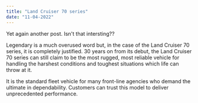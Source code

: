 ```yaml
---
title: "Land Cruiser 70 series"
date: "11-04-2022"
---
```


Yet again another post. Isn't that intersting??

Legendary is a much overused word but, in the case of the Land Cruiser 70 series,
 it is completely justified. 30 years on from its debut, the Land Cruiser 70 series
  can still claim to be the most rugged, most reliable vehicle for handling the harshest
   conditions and toughest situations which life can throw at it.

It is the standard fleet vehicle for many front-line agencies who demand the ultimate in dependability.
 Customers can trust this model to deliver unprecedented performance.